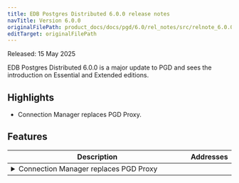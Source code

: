```yaml
---
title: EDB Postgres Distributed 6.0.0 release notes
navTitle: Version 6.0.0
originalFilePath: product_docs/docs/pgd/6.0/rel_notes/src/relnote_6.0.0.yml
editTarget: originalFilePath
---
```


Released: 15 May 2025

EDB Postgres Distributed 6.0.0 is a major update to PGD and sees the introduction on Essential and Extended editions.

## Highlights

- Connection Manager replaces PGD Proxy.

## Features

<table class="table w-100"><thead><tr><th>Description</th><th width="10%">Addresses</th></tr></thead><tbody>
<tr><td><details><summary>Connection Manager replaces PGD Proxy</summary><hr/><p>The connection manager is a new component that replaces the PGD Proxy. It is responsible for managing connections to the database and routing them to the appropriate nodes in the cluster. The connection manager provides improved performance, scalability, and reliability compared to the previous PGD Proxy.</p>
</details></td><td></td></tr>
</tbody></table>


